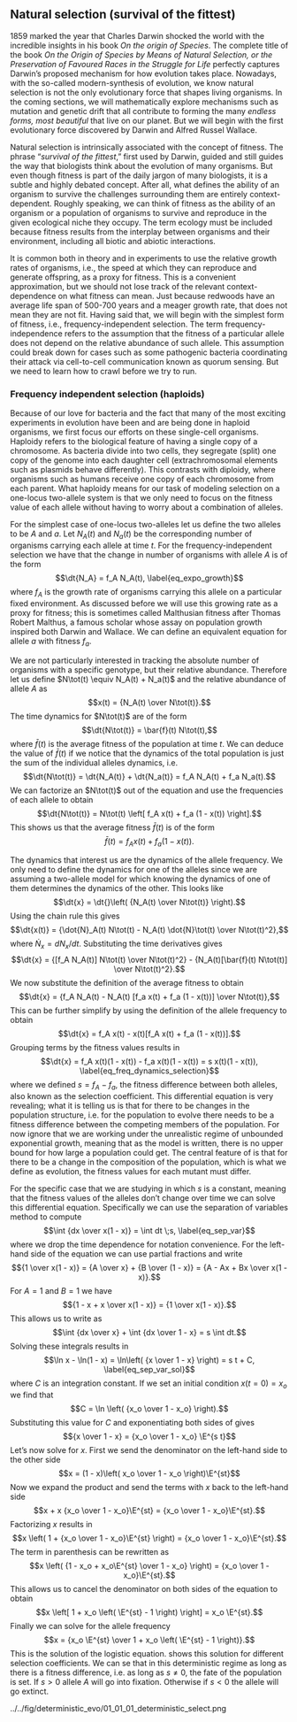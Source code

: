 ## Natural selection (survival of the fittest) {#sec-ch01.01_selection}

1859 marked the year that Charles Darwin shocked the world with the incredible
insights in his book *On the origin of Species*. The complete title of the book
*On the Origin of Species by Means of Natural Selection, or the Preservation of
Favoured Races in the Struggle for Life* perfectly captures Darwin's proposed
mechanism for how evolution takes place. Nowadays, with the so-called
modern-synthesis of evolution, we know natural selection is not the only
evolutionary force that shapes living organisms. In the coming sections, we will
mathematically explore mechanisms such as mutation and genetic drift that all
contribute to forming the many *endless forms, most beautiful* that live on our
planet. But we will begin with the first evolutionary force discovered by Darwin
and Alfred Russel Wallace.

Natural selection is intrinsically associated with the concept of fitness. The
phrase "*survival of the fittest*," first used by Darwin, guided and still
guides the way that biologists think about the evolution of many organisms. But
even though fitness is part of the daily jargon of many biologists, it is a
subtle and highly debated concept. After all, what defines the ability of an
organism to survive the challenges surrounding them are entirely
context-dependent. Roughly speaking, we can think of fitness as the ability of
an organism or a population of organisms to survive and reproduce in the given
ecological niche they occupy. The term ecology must be included because
fitness results from the interplay between organisms and their environment,
including all biotic and abiotic interactions.

It is common both in theory and in experiments to use the relative growth rates
of organisms, i.e., the speed at which they can reproduce and generate
offspring, as a proxy for fitness. This is a convenient approximation, but we
should not lose track of the relevant context-dependence on what fitness can
mean. Just because redwoods have an average life span of 500-700 years and a
meager growth rate, that does not mean they are not fit. Having said that, we
will begin with the simplest form of fitness, i.e., frequency-independent
selection. The term frequency-independence refers to the assumption that the
fitness of a particular allele does not depend on the relative abundance of such
allele. This assumption could break down for cases such as some pathogenic
bacteria coordinating their attack via cell-to-cell communication known as
quorum sensing. But we need to learn how to crawl before we try to run.

### Frequency independent selection (haploids)

Because of our love for bacteria and the fact that many of the most exciting
experiments in evolution have been and are being done in haploid organisms, we
first focus our efforts on these single-cell organisms. Haploidy refers to the
biological feature of having a single copy of a chromosome. As bacteria divide
into two cells, they segregate (split) one copy of the genome into each daughter
cell (extrachromosomal elements such as plasmids behave differently). This
contrasts with diploidy, where organisms such as humans receive one copy of each
chromosome from each parent. What haploidy means for our task of modeling
selection on a one-locus two-allele system is that we only need to focus on the
fitness value of each allele without having to worry about a combination of
alleles.

For the simplest case of one-locus two-alleles let us define the two alleles to
be $A$ and $a$. Let $N_A(t)$ and $N_a(t)$ be the corresponding number of
organisms carrying each allele at time $t$. For the frequency-independent
selection we have that the change in number of organisms with allele $A$ is of
the form $$\dt{N_A} = f_A N_A(t), \label{eq_expo_growth}$$ where $f_A$ is the
  growth rate of organisms carrying this allele on a particular fixed
environment. As discussed before we will use this growing rate as a proxy for
fitness; this is sometimes called Malthusian fitness after Thomas Robert
Malthus, a famous scholar whose assay on population growth inspired both Darwin
and Wallace. We can define an equivalent equation for allele $a$ with fitness
$f_a$.

We are not particularly interested in tracking the absolute number of
organisms with a specific genotype, but their relative abundance.
Therefore let us define $N\tot(t) \equiv N_A(t) + N_a(t)$ and the
relative abundance of allele $A$ as $$x(t) = {N_A(t) \over N\tot(t)}.$$
The time dynamics for $N\tot(t)$ are of the form
$$\dt{N\tot(t)} = \bar{f}(t) N\tot(t),$$ where $\bar{f}(t)$ is the
average fitness of the population at time $t$. We can deduce the value
of $\bar{f}(t)$ if we notice that the dynamics of the total population
is just the sum of the individual alleles dynamics, i.e.
$$\dt{N\tot(t)} = \dt{N_A(t)} + \dt{N_a(t)} = f_A N_A(t) + f_a N_a(t).$$
We can factorize an $N\tot(t)$ out of the equation and use the
frequencies of each allele to obtain
$$\dt{N\tot(t)} = N\tot(t) \left[ f_A x(t) + f_a (1 - x(t)) \right].$$
This shows us that the average fitness $\bar{f}(t)$ is of the form
$$\bar{f}(t) = f_A x(t) + f_a (1 - x(t)).$$

The dynamics that interest us are the dynamics of the allele frequency.
We only need to define the dynamics for one of the alleles since we are
assuming a two-allele model for which knowing the dynamics of one of
them determines the dynamics of the other. This looks like
$$\dt{x} = \dt{}\left( {N_A(t) \over N\tot(t)} \right).$$ Using the
chain rule this gives
$$\dt{x(t)} = {\dot{N}_A(t) N\tot(t) - N_A(t) \dot{N}\tot(t) \over N\tot(t)^2},$$
where $\dot{N}_x = dN_x / dt$. Substituting the time derivatives gives
$$\dt{x} = {[f_A N_A(t)] N\tot(t) \over N\tot(t)^2} -
           {N_A(t)[\bar{f}(t) N\tot(t)] \over N\tot(t)^2}.$$ We now
substitute the definition of the average fitness to obtain
$$\dt{x} = {f_A N_A(t) - 
           N_A(t) [f_a x(t) + f_a (1 - x(t))]
          \over N\tot(t)},$$ This can be further simplify by using the
definition of the allele frequency to obtain
$$\dt{x} = f_A x(t) - x(t)[f_A x(t) + f_a (1 - x(t))].$$ Grouping terms
by the fitness values results in
$$\dt{x} = f_A x(t)(1 - x(t)) - f_a x(t)(1 - x(t))
  = s x(t)(1 - x(t)),
  \label{eq_freq_dynamics_selection}$$ where we defined $s = f_A - f_a$,
the fitness difference between both alleles, also known as the selection
coefficient. This differential equation is very revealing; what it is
telling us is that for there to be changes in the population structure,
i.e. for the population to evolve there needs to be a fitness difference
between the competing members of the population. For now ignore that we
are working under the unrealistic regime of unbounded exponential
growth, meaning that as the model is written, there is no upper bound
for how large a population could get. The central feature of is that for
there to be a change in the composition of the population, which is what
we define as evolution, the fitness values for each mutant must differ.

For the specific case that we are studying in which $s$ is a constant,
meaning that the fitness values of the alleles don't change over time we
can solve this differential equation. Specifically we can use the
separation of variables method to compute
$$\int {dx \over x(1 - x)} = \int dt \;s,
  \label{eq_sep_var}$$ where we drop the time dependence for notation
convenience. For the left-hand side of the equation we can use partial
fractions and write
$${1 \over x(1 - x)} = {A \over x} + {B \over (1 - x)}
  = {A - Ax + Bx \over x(1 - x)}.$$ For $A = 1$ and $B = 1$ we have
$${1 - x + x \over x(1 - x)} = {1 \over x(1 - x)}.$$ This allows us to
write as $$\int {dx \over x} + \int {dx \over 1 - x} = s \int dt.$$
Solving these integrals results in
$$\ln x - \ln(1 - x) = \ln\left( {x \over 1 - x} \right) 
  = s t + C,
  \label{eq_sep_var_sol}$$ where $C$ is an integration constant. If we
set an initial condition $x(t = 0)
= x_o$ we find that $$C = \ln \left( {x_o \over 1 - x_o} \right).$$
Substituting this value for $C$ and exponentiating both sides of gives
$${x \over 1 - x} = {x_o \over 1 - x_o} \E^{s t}$$ Let's now solve for
$x$. First we send the denominator on the left-hand side to the other
side $$x = (1 - x)\left( x_o \over 1 - x_o \right)\E^{st}$$ Now we
expand the product and send the terms with $x$ back to the left-hand
side $$x + x {x_o \over 1 - x_o}\E^{st} = {x_o \over 1 - x_o}\E^{st}.$$
Factorizing $x$ results in
$$x \left( 1 + {x_o \over 1 - x_o}\E^{st} \right) = {x_o \over 1 - x_o}\E^{st}.$$
The term in parenthesis can be rewritten as
$$x \left( {1 - x_o + x_o\E^{st} \over 1 - x_o} \right) =
  {x_o \over 1 - x_o}\E^{st}.$$ This allows us to cancel the denominator
on both sides of the equation to obtain
$$x \left[ 1 + x_o \left( \E^{st} - 1 \right) \right] = x_o \E^{st}.$$
Finally we can solve for the allele frequency
$$x = {x_o \E^{st} \over 1 + x_o \left( \E^{st} - 1 \right)}.$$ This is
the solution of the logistic equation. shows this solution for different
selection coefficients. We can se that in this deterministic regime as
long as there is a fitness difference, i.e. as long as $s \neq 0$, the
fate of the population is set. If $s > 0$ allele $A$ will go into
fixation. Otherwise if $s < 0$ the allele will go extinct.

../../fig/deterministic_evo/01_01_01_deterministic_select.png
